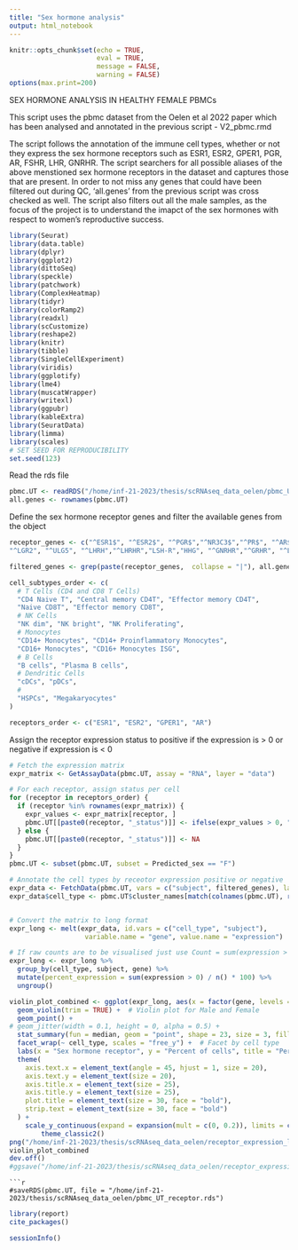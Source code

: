 ```yaml
---
title: "Sex hormone analysis"
output: html_notebook
---
```

```r
knitr::opts_chunk$set(echo = TRUE,
                      eval = TRUE,
                      message = FALSE,
                      warning = FALSE)
options(max.print=200)
```
SEX HORMONE ANALYSIS IN HEALTHY FEMALE PBMCs

This script uses the pbmc dataset from the Oelen et al 2022 paper which has been analysed and annotated in the previous script - V2_pbmc.rmd

The script follows the annotation of the immune cell types, whether or not they express the sex hormone receptors such as ESR1, ESR2, GPER1, PGR, AR, FSHR, LHR, GNRHR.
The script searchers for all possible aliases of the above menstioned sex hormone receptors in the dataset and captures those that are present.
In order to not miss any genes that could have been filtered out during QC, 'all.genes' from the previous script was cross checked as well.
The script also filters out all the male samples, as the focus of the project is to understand the imapct of the sex hormones with respect to women's reproductive success.

```r
library(Seurat)
library(data.table)
library(dplyr)
library(ggplot2)
library(dittoSeq)
library(speckle)
library(patchwork)
library(ComplexHeatmap)
library(tidyr)
library(colorRamp2)
library(readxl)
library(scCustomize)
library(reshape2)
library(knitr)
library(tibble)
library(SingleCellExperiment)
library(viridis)
library(ggplotify)
library(lme4)
library(muscatWrapper)
library(writexl)
library(ggpubr)
library(kableExtra)
library(SeuratData)
library(limma)
library(scales)
# SET SEED FOR REPRODUCIBILITY
set.seed(123)
```
Read the rds file
```r
pbmc.UT <- readRDS("/home/inf-21-2023/thesis/scRNAseq_data_oelen/pbmc_UT_v2_sexannotated.rds")
all.genes <- rownames(pbmc.UT)
```
Define the sex hormone receptor genes and filter the available genes from the object
```r
receptor_genes <- c("^ESR1$", "^ESR2$", "^PGR$","^NR3C3$","^PR$", "^AR$", "^GPER", "^LGR1","^FSHRO","^ODG1", "^FSHR", "^LHR", "^LCGR",
"^LGR2", "^ULG5", "^LHRH","^LHRHR","LSH-R","HHG", "^GNRHR","^GRHR", "^LHRHR", "^GRH$", "^LHCGR" ,"^HHG", "^LCGR", "^LGR2", "LHR", "^ULG5", "^ODG4", "^FSH Receptor", "P23945-1", "P23945", "LH/CG-R","LSH-R","HHG", "ULG5", "LGR2", "LCGR" )

filtered_genes <- grep(paste(receptor_genes,  collapse = "|"), all.genes, value = TRUE)

cell_subtypes_order <- c(
  # T Cells (CD4 and CD8 T Cells)
  "CD4 Naive T", "Central memory CD4T", "Effector memory CD4T",
  "Naive CD8T", "Effector memory CD8T",
  # NK Cells
  "NK dim", "NK bright", "NK Proliferating",
  # Monocytes
  "CD14+ Monocytes", "CD14+ Proinflammatory Monocytes",
  "CD16+ Monocytes", "CD16+ Monocytes ISG",
  # B Cells
  "B cells", "Plasma B cells",
  # Dendritic Cells
  "cDCs", "pDCs",
  #
  "HSPCs", "Megakaryocytes"
)

receptors_order <- c("ESR1", "ESR2", "GPER1", "AR")
```
Assign the receptor expression status to positive if the expression is > 0 or negative if expression is < 0
```r
# Fetch the expression matrix
expr_matrix <- GetAssayData(pbmc.UT, assay = "RNA", layer = "data")

# For each receptor, assign status per cell
for (receptor in receptors_order) {
  if (receptor %in% rownames(expr_matrix)) {
    expr_values <- expr_matrix[receptor, ]
    pbmc.UT[[paste0(receptor, "_status")]] <- ifelse(expr_values > 0, "Positive", "Negative")
  } else {
    pbmc.UT[[paste0(receptor, "_status")]] <- NA
  }
}
pbmc.UT <- subset(pbmc.UT, subset = Predicted_sex == "F")

```


```r
# Annotate the cell types by receotor expression positive or negative
expr_data <- FetchData(pbmc.UT, vars = c("subject", filtered_genes), layer = "data")
expr_data$cell_type <- pbmc.UT$cluster_names[match(colnames(pbmc.UT), rownames(expr_data))]


# Convert the matrix to long format
expr_long <- melt(expr_data, id.vars = c("cell_type", "subject"),
                   variable.name = "gene", value.name = "expression")

# If raw counts are to be visualised just use Count = sum(expression > 0)
expr_long <- expr_long %>%
  group_by(cell_type, subject, gene) %>%
  mutate(percent_expression = sum(expression > 0) / n() * 100) %>%
  ungroup()

violin_plot_combined <- ggplot(expr_long, aes(x = factor(gene, levels = receptors_order), y = percent_expression, fill = gene)) +
  geom_violin(trim = TRUE) +  # Violin plot for Male and Female
  geom_point() +
# geom_jitter(width = 0.1, height = 0, alpha = 0.5) +
  stat_summary(fun = median, geom = "point", shape = 23, size = 3, fill = "white") +  # Add median markers
  facet_wrap(~ cell_type, scales = "free_y") +  # Facet by cell type
  labs(x = "Sex hormone receptor", y = "Percent of cells", title = "Percentage of cells expressing the receptors") +
  theme(
    axis.text.x = element_text(angle = 45, hjust = 1, size = 20),
    axis.text.y = element_text(size = 20),
    axis.title.x = element_text(size = 25),
    axis.title.y = element_text(size = 25),
    plot.title = element_text(size = 30, face = "bold"),
    strip.text = element_text(size = 30, face = "bold")
  ) +
    scale_y_continuous(expand = expansion(mult = c(0, 0.2)), limits = c(0,NA))+
        theme_classic2()
png("/home/inf-21-2023/thesis/scRNAseq_data_oelen/receptor_expression_levels.png", width = 4000, height = 2500, res = 300)
violin_plot_combined
dev.off()
#ggsave("/home/inf-21-2023/thesis/scRNAseq_data_oelen/receptor_expression_levels.png", violin_plot_combined, width = 20, height = 15)

```

```
```r
#saveRDS(pbmc.UT, file = "/home/inf-21-2023/thesis/scRNAseq_data_oelen/pbmc_UT_receptor.rds")
```
```r
library(report)
cite_packages()
```
```r
sessionInfo()

```
